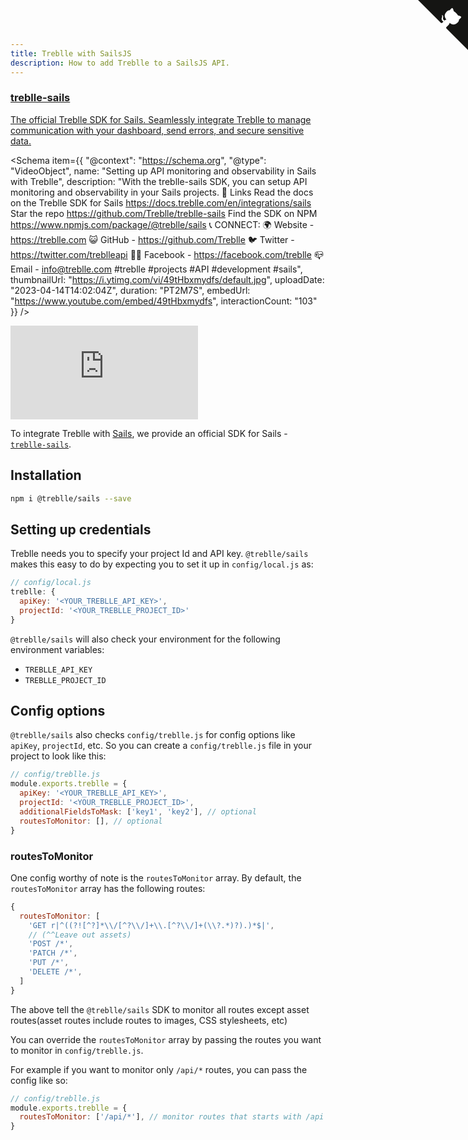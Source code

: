 ```yaml
---
title: Treblle with SailsJS
description: How to add Treblle to a SailsJS API.
---
```


<div class="max-w-full mx-auto shadow-lg rounded-lg overflow-hidden">
  <a href="https://github.com/Treblle/treblle-sails" title="View source on GitHub" aria-label="View source on GitHub" class="relative no-underline">
    <div>
      <svg width="80" height="80" viewBox="0 0 250 250" style="fill:#151513; color:#fff; position: absolute; top: 0; border: 0; right: 0;" aria-hidden="true">
        <path d="M0,0 L115,115 L130,115 L142,142 L250,250 L250,0 Z"></path>
        <path d="M128.3,109.0 C113.8,99.7 119.0,89.6 119.0,89.6 C122.0,82.7 120.5,78.6 120.5,78.6 C119.2,72.0 123.4,76.3 123.4,76.3 C127.3,80.9 125.5,87.3 125.5,87.3 C122.9,97.6 130.6,101.9 134.4,103.2" fill="currentColor" style="transform-origin: 130px 106px;" class="octo-arm"></path>
        <path d="M115.0,115.0 C114.9,115.1 118.7,116.5 119.8,115.4 L133.7,101.6 C136.9,99.2 139.9,98.4 142.2,98.6 C133.8,88.0 127.5,74.4 143.8,58.0 C148.5,53.4 154.0,51.2 159.7,51.0 C160.3,49.4 163.2,43.6 171.4,40.1 C171.4,40.1 176.1,42.5 178.8,56.2 C183.1,58.6 187.2,61.8 190.9,65.4 C194.5,69.0 197.7,73.2 200.1,77.6 C213.8,80.2 216.3,84.9 216.3,84.9 C212.7,93.1 206.9,96.0 205.4,96.6 C205.1,102.4 203.0,107.8 198.3,112.5 C181.9,128.9 168.3,122.5 157.7,114.1 C157.9,116.9 156.7,120.9 152.7,124.9 L141.0,136.5 C139.8,137.7 141.6,141.9 141.8,141.8 Z" fill="currentColor" class="octo-body"></path>
      </svg>
    </div>
    <div class="grid grid-cols-4 gap-4 px-2 py-2">
      <div class="col-span-4">
      	<h3 class="text-xl font-semibold">treblle-sails</h3>
      	<p class="text-sm font-medium">
          The official Treblle SDK for Sails. Seamlessly integrate Treblle to manage communication with your dashboard, send errors, and secure sensitive data.
        </p>
      </div>
    </div>
  </a>
</div>


<Schema
  item={{
    "@context": "https://schema.org",
    "@type": "VideoObject",
    name: "Setting up API monitoring and observability in Sails with Treblle",
    description: "With the treblle-sails SDK, you can setup API monitoring and observability in your Sails projects.   🔗 Links Read the docs on the Treblle SDK for Sails https://docs.treblle.com/en/integrations/sails  Star the repo https://github.com/Treblle/treblle-sails  Find the SDK on NPM https://www.npmjs.com/package/@treblle/sails   📞 CONNECT: 🌍 Website - https://treblle.com 😺 GitHub - https://github.com/Treblle 🐦 Twitter - https://twitter.com/treblleapi 👍🏽 Facebook - https://facebook.com/treblle 📪 Email - info@treblle.com  #treblle #projects #API #development #sails",
    thumbnailUrl: "https://i.ytimg.com/vi/49tHbxmydfs/default.jpg",
    uploadDate: "2023-04-14T14:02:04Z",
    duration: "PT2M7S",
    embedUrl: "https://www.youtube.com/embed/49tHbxmydfs",
    interactionCount: "103"
  }}
/>

<iframe
  class="w-full aspect-[16/9]"
  src="https://www.youtube.com/embed/49tHbxmydfs"
  aria-label="YouTube video player"
  frameborder="0"
  allow="accelerometer; autoplay; clipboard-write; encrypted-media; gyroscope; picture-in-picture; web-share"
  allowfullscreen
></iframe>

To integrate Treblle with [Sails](https://sailsjs.com), we provide an official SDK for Sails - [`treblle-sails`](https://github.com/Treblle/treblle-sails).

## Installation

```sh
npm i @treblle/sails --save
```

## Setting up credentials

Treblle needs you to specify your project Id and API key. `@treblle/sails` makes this easy to do by expecting you to set it up in `config/local.js` as:

```js
// config/local.js
treblle: {
  apiKey: '<YOUR_TREBLLE_API_KEY>',
  projectId: '<YOUR_TREBLLE_PROJECT_ID>'
}
```

`@treblle/sails` will also check your environment for the following environment variables:

- `TREBLLE_API_KEY`
- `TREBLLE_PROJECT_ID`

## Config options

`@treblle/sails` also checks `config/treblle.js` for config options like `apiKey`, `projectId`, etc. So you can create a `config/treblle.js` file in your project to look like this:

```js
// config/treblle.js
module.exports.treblle = {
  apiKey: '<YOUR_TREBLLE_API_KEY>',
  projectId: '<YOUR_TREBLLE_PROJECT_ID>',
  additionalFieldsToMask: ['key1', 'key2'], // optional
  routesToMonitor: [], // optional
}
```

### routesToMonitor

One config worthy of note is the `routesToMonitor` array. By default, the `routesToMonitor` array has the following routes:

```js
{
  routesToMonitor: [
    'GET r|^((?![^?]*\\/[^?\\/]+\\.[^?\\/]+(\\?.*)?).)*$|',
    // (^^Leave out assets)
    'POST /*',
    'PATCH /*',
    'PUT /*',
    'DELETE /*',
  ]
}
```

The above tell the `@treblle/sails` SDK to monitor all routes except asset routes(asset routes include routes to images, CSS stylesheets, etc)

You can override the `routesToMonitor` array by passing the routes you want to monitor in `config/treblle.js`.

For example if you want to monitor only `/api/*` routes, you can pass the config like so:

```js
// config/treblle.js
module.exports.treblle = {
  routesToMonitor: ['/api/*'], // monitor routes that starts with /api
}
```